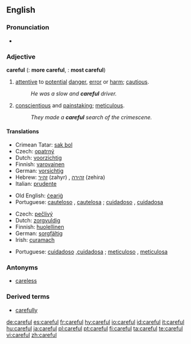 ==English==

===Pronunciation===
*{{audio|en-us-careful.ogg|Audio (US)}}

===Adjective===
'''careful'''  ({{compar}}: '''more careful''', {{superl}}: '''most careful''')

# [[attentive]] to [[potential]] [[danger]], [[error]] or [[harm]]; [[cautious]].
#:''He was a slow and '''careful''' driver.''
# [[conscientious]] and [[painstaking]]; [[meticulous]].
#:''They made a '''careful''' search of the crimescene.''

====Translations====

{{trans-top|cautious}}
*Crimean Tatar: [[sak bol]]
*Czech: [[opatrný]] {{m}}
*Dutch: [[voorzichtig]]
*Finnish: [[varovainen]]
*German: [[vorsichtig]]
*Hebrew: [[זהיר]] (zahyr) {{m}}, [[זהירה]] (zehira) {{f}}
*Italian: [[prudente]]
{{trans-mid}}
*Old English: [[cearig|ċeariġ]]
*Portuguese: [[cauteloso]] {{m}}, [[cautelosa]] {{f}}; [[cuidadoso]] {{m}}, [[cuidadosa]] {{f}}
{{trans-bottom}}

{{trans-top|meticulous}}
*Czech: [[pečlivý]] {{m}}
*Dutch: [[zorgvuldig]]
*Finnish: [[huolellinen]]
*German: [[sorgfältig]]
*Irish: [[curamach]]
{{trans-mid}}
*Portuguese: [[cuidadoso]] {{m}},[[cuidadosa]] {{f}}; [[meticuloso]] {{m}}, [[meticulosa]] {{f}}
{{trans-bottom}}

===Antonyms===
*[[careless]]

===Derived terms===
*[[carefully]]

[[de:careful]]
[[es:careful]]
[[fr:careful]]
[[hy:careful]]
[[io:careful]]
[[id:careful]]
[[it:careful]]
[[hu:careful]]
[[ja:careful]]
[[pl:careful]]
[[pt:careful]]
[[fi:careful]]
[[ta:careful]]
[[te:careful]]
[[vi:careful]]
[[zh:careful]]